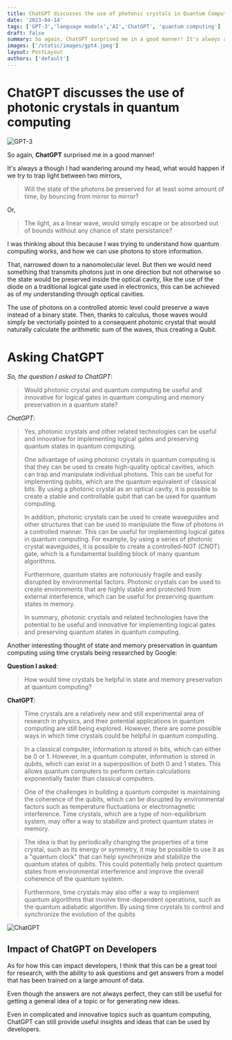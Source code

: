 ```yaml
---
title: ChatGPT discusses the use of photonic crystals in Quantum Computing
date: '2023-04-14'
tags: ['GPT-3','language models','AI','ChatGPT', 'quantum computing']
draft: false
summary: So again, ChatGPT surprised me in a good manner! It's always a though I had wandering around my head, what would happen if we try to trap light between two mirrors.
images: ['/static/images/gpt4.jpeg']
layout: PostLayout
authors: ['default']
---
```


# ChatGPT discusses the use of photonic crystals in quantum computing


![GPT-3](/static/images/gpt4.jpeg)

So again, **ChatGPT** surprised me in a good manner!

It's always a though I had wandering around my head, what would happen if we try to trap light between two mirrors,

> Will the state of the photons be preserved for at least some amount of time, by bouncing from mirror to mirror?

Or,

> The light, as a linear wave, would simply escape or be absorbed out of bounds without any chance of state persistance?

I was thinking about this because I was trying to understand how quantum computing works, and how we can use photons to store information.

That, narrowed down to a nanomolecular level. But then we would need something that transmits photons just in one direction but not otherwise so the state would be preserved inside the optical cavity, like the use of the diode on a traditional logical gate used in electronics, this can be achieved as of my understanding through optical cavities.

The use of photons on a controlled atomic level could preserve a wave instead of a binary state. Then, thanks to calculus, those waves would simply be vectorially pointed to a consequent photonic crystal that would naturally calculate the arithmetic sum of the waves, thus creating a Qubit.

# Asking ChatGPT

*So, the question I asked to ChatGPT*:


> Would photonic crystal and quantum computing be useful and innovative for
> logical gates in quantum computing and memory preservation in a quantum state?


*ChatGPT*:

> Yes, photonic crystals and other related technologies can be useful and
> innovative for implementing logical gates and preserving quantum states in
> quantum computing.
> 
> One advantage of using photonic crystals in quantum computing is that they
> can be used to create high-quality optical cavities, which can trap and
> manipulate individual photons. This can be useful for implementing qubits,
> which are the quantum equivalent of classical bits. By using a photonic
> crystal as an optical cavity, it is possible to create a stable and
> controllable qubit that can be used for quantum computing.
> 
> In addition, photonic crystals can be used to create waveguides and other
> structures that can be used to manipulate the flow of photons in a controlled
> manner. This can be useful for implementing logical gates in quantum
> computing. For example, by using a series of photonic crystal waveguides, it
> is possible to create a controlled-NOT (CNOT) gate, which is a fundamental
> building block of many quantum algorithms.
> 
> Furthermore, quantum states are notoriously fragile and easily disrupted by
> environmental factors. Photonic crystals can be used to create environments
> that are highly stable and protected from external interference, which can
> be useful for preserving quantum states in memory.
> 
> In summary, photonic crystals and related technologies have the potential to
> be useful and innovative for implementing logical gates and preserving
> quantum states in quantum computing.


Another interesting thought of state and memory preservation in quantum computing using time crystals being researched by Google:

**Question I asked**:

> How would time crystals be helpful in state and memory preservation at
> quantum computing?

**ChatGPT**:


> Time crystals are a relatively new and still experimental area of research
> in physics, and their potential applications in quantum computing are still
> being explored. However, there are some possible ways in which time crystals
> could be helpful in quantum computing.

> In a classical computer, information is stored in bits, which can either be
> 0 or 1. However, in a quantum computer, information is stored in qubits,
> which can exist in a superposition of both 0 and 1 states. This allows
> quantum computers to perform certain calculations exponentially faster than
> classical computers.

> One of the challenges in building a quantum computer is maintaining the
> coherence of the qubits, which can be disrupted by environmental factors
> such as temperature fluctuations or electromagnetic interference. Time
> crystals, which are a type of non-equilibrium system, may offer a way to
> stabilize and protect quantum states in memory.

> The idea is that by periodically changing the properties of a time crystal,
> such as its energy or symmetry, it may be possible to use it as a "quantum
> clock" that can help synchronize and stabilize the quantum states of qubits.
> This could potentially help protect quantum states from environmental
> interference and improve the overall coherence of the quantum system.

> Furthermore, time crystals may also offer a way to implement quantum
> algorithms that involve time-dependent operations, such as the quantum
> adiabatic algorithm. By using time crystals to control and synchronize the
> evolution of the qubits

![ChatGPT](https://preview.redd.it/zyvgs403ucza1.png?width=750&format=png&auto=webp&v=enabled&s=b8b272d12a36ac36a5f22ad1e8d26ccc273e36e4)

## Impact of ChatGPT on Developers

As for how this can impact developers, I think that this can be a great tool for research, with the ability to ask questions and get answers from a model that has been trained on a large amount of data.

Even though the answers are not always perfect, they can still be useful for getting a general idea of a topic or for generating new ideas.

Even in complicated and innovative topics such as quantum computing, ChatGPT can still provide useful insights and ideas that can be used by developers.
